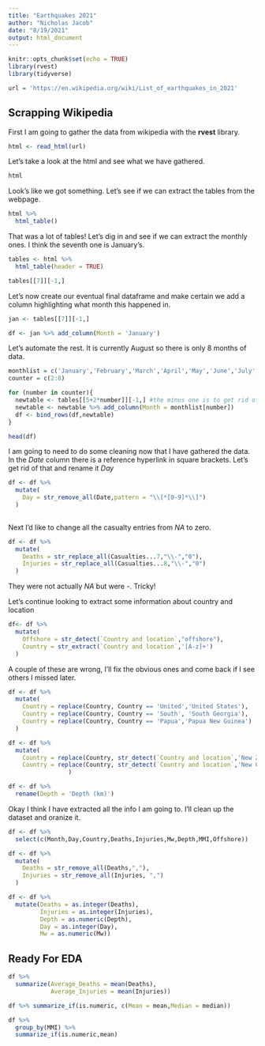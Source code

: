 ```yaml
---
title: "Earthquakes 2021"
author: "Nicholas Jacob"
date: "8/19/2021"
output: html_document
---
```


```r
knitr::opts_chunk$set(echo = TRUE)
library(rvest)
library(tidyverse)

url = 'https://en.wikipedia.org/wiki/List_of_earthquakes_in_2021'
```

## Scrapping Wikipedia

First I am going to gather the data from wikipedia with the **rvest** library.

```r
html <- read_html(url)
```
Let's take a look at the html and see what we have gathered.

```r
html
```
Look's like we got something.  Let's see if we can extract the tables from the webpage.

```r
html %>%
  html_table()
```
That was a lot of tables!  Let's dig in and see if we can extract the monthly ones.  I think the seventh one is January's.
```r
tables <- html %>%
  html_table(header = TRUE)

tables[[7]][-1,]
```
Let's now create our eventual final dataframe and make certain we add a column highlighting what month this happened in.

```r
jan <- tables[[7]][-1,]

df <- jan %>% add_column(Month = 'January')


```
Let's automate the rest.  It is currently August so there is only 8 months of data.

```r
monthlist = c('January','February','March','April','May','June','July','August')
counter = c(2:8)

for (number in counter){
  newtable <- tables[[5+2*number]][-1,] #the minus one is to get rid of the title of the columns 
  newtable <- newtable %>% add_column(Month = monthlist[number])
  df <- bind_rows(df,newtable)
}
```
```r
head(df)
```
I am going to need to do some cleaning now that I have gathered the data.  In the *Date* column there is a reference hyperlink in square brackets.  Let's get rid of that and rename it *Day*
```r
df <- df %>%
  mutate(
    Day = str_remove_all(Date,pattern = "\\[*[0-9]*\\]")
  )
  
```

Next I'd like to change all the casualty entries from *NA* to zero.

```r
df <- df %>%
  mutate(
    Deaths = str_replace_all(Casualties...7,"\\-","0"),
    Injuries = str_replace_all(Casualties...8,"\\-","0")
  )
```

They were not actually *NA* but were -.  Tricky!

Let's continue looking to extract some information about country and location
```r
df<- df %>%
  mutate(
    Offshore = str_detect(`Country and location`,"offshore"),
    Country = str_extract(`Country and location`,'[A-z]+')
  )
```


A couple of these are wrong, I'll fix the obvious ones and come back if I see others I missed later.

```r
df <- df %>%
  mutate(
    Country = replace(Country, Country == 'United','United States'),
    Country = replace(Country, Country == 'South', 'South Georgia'),
    Country = replace(Country, Country == 'Papua','Papua New Guinea')
  )

```


```r
df <- df %>%
  mutate(
    Country = replace(Country, str_detect(`Country and location`,'New Zealand'),'New Zealand'),
    Country = replace(Country, str_detect(`Country and location`,'New Cal'),'New Caledonia')
                 )
```

```r
df <- df %>%
  rename(Depth = 'Depth (km)')
```
Okay I think I have extracted all the info I am going to.  I'll clean up the dataset and oranize it.
```r
df <- df %>%
  select(c(Month,Day,Country,Deaths,Injuries,Mw,Depth,MMI,Offshore))
```
```r
df <- df %>%
  mutate(
    Deaths = str_remove_all(Deaths,","),
    Injuries = str_remove_all(Injuries, ",")
  )
```

```r
df <- df %>%
  mutate(Deaths = as.integer(Deaths),
         Injuries = as.integer(Injuries),
         Depth = as.numeric(Depth),
         Day = as.integer(Day),
         Mw = as.numeric(Mw))

```

## Ready For EDA

```r
df %>%
  summarize(Average_Deaths = mean(Deaths),
            Average_Injuries = mean(Injuries))
```
```r
df %>% summarize_if(is.numeric, c(Mean = mean,Median = median))
```
```r
df %>%
  group_by(MMI) %>%
  summarize_if(is.numeric,mean)
```